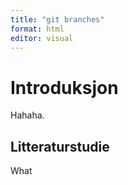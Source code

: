 ```yaml
---
title: "git branches"
format: html
editor: visual
---
```


# **Introduksjon**

Hahaha.

## Litteraturstudie

What
